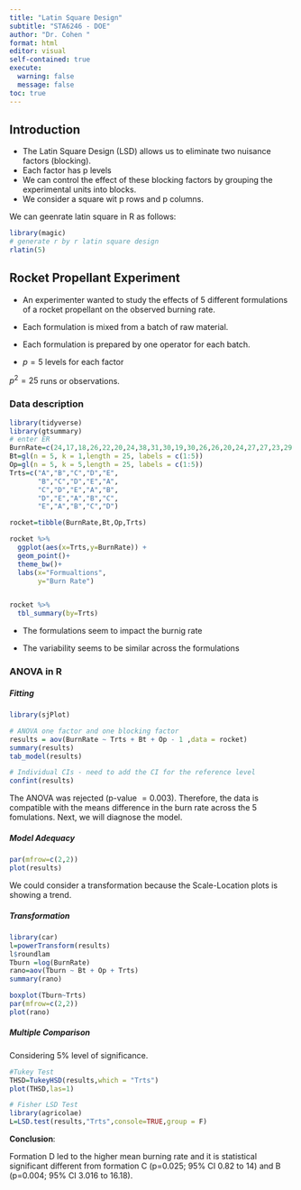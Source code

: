 ```yaml
---
title: "Latin Square Design"
subtitle: "STA6246 - DOE"
author: "Dr. Cohen "
format: html
editor: visual
self-contained: true
execute: 
  warning: false
  message: false
toc: true
---
```


## Introduction

-   The Latin Square Design (LSD) allows us to eliminate two nuisance factors (blocking).
-   Each factor has p levels
-   We can control the effect of these blocking factors by grouping the experimental units into blocks.
-   We consider a square wit p rows and p columns.

We can geenrate latin square in R as follows:

```r
library(magic)
# generate r by r latin square design
rlatin(5)
```

## Rocket Propellant Experiment

-   An experimenter wanted to study the effects of 5 different formulations of a rocket propellant on the observed burning rate.

-   Each formulation is mixed from a batch of raw material.

-   Each formulation is prepared by one operator for each batch.

-   $p=5$ levels for each factor

$p^2= 25$ runs or observations.

### Data description

```r
library(tidyverse)
library(gtsummary)
# enter ER
BurnRate=c(24,17,18,26,22,20,24,38,31,30,19,30,26,26,20,24,27,27,23,29,24,36,21,22,31)
Bt=gl(n = 5, k = 1,length = 25, labels = c(1:5))
Op=gl(n = 5, k = 5,length = 25, labels = c(1:5))
Trts=c("A","B","C","D","E",
       "B","C","D","E","A",
       "C","D","E","A","B",
       "D","E","A","B","C",
       "E","A","B","C","D")

rocket=tibble(BurnRate,Bt,Op,Trts)

rocket %>%
  ggplot(aes(x=Trts,y=BurnRate)) +
  geom_point()+
  theme_bw()+
  labs(x="Formualtions",
       y="Burn Rate")


rocket %>%
  tbl_summary(by=Trts)
```

-   The formulations seem to impact the burnig rate

-   The variability seems to be similar across the formulations

### ANOVA in R

##### Fitting

```r
library(sjPlot)

# ANOVA one factor and one blocking factor
results = aov(BurnRate ~ Trts + Bt + Op - 1 ,data = rocket)
summary(results)
tab_model(results)
```

```r

# Individual CIs - need to add the CI for the reference level
confint(results)
```

The ANOVA was rejected (p-value $= 0.003$). Therefore, the data is compatible with the means difference in the burn rate across the 5 fomulations. Next, we will diagnose the model.

##### Model Adequacy

```r
par(mfrow=c(2,2))
plot(results)
```

We could consider a transformation because the Scale-Location plots is showing a trend.

##### Transformation

```r
library(car)
l=powerTransform(results)
l$roundlam
Tburn =log(BurnRate)
rano=aov(Tburn ~ Bt + Op + Trts)
summary(rano)

boxplot(Tburn~Trts)
par(mfrow=c(2,2))
plot(rano)
```

##### Multiple Comparison

Considering 5% level of significance.

```r

#Tukey Test 
THSD=TukeyHSD(results,which = "Trts")
plot(THSD,las=1)

# Fisher LSD Test
library(agricolae)
L=LSD.test(results,"Trts",console=TRUE,group = F)
```

**Conclusion**:

Formation D led to the higher mean burning rate and it is statistical significant different from formation C (p=0.025; 95% CI 0.82 to 14) and B (p=0.004; 95% CI 3.016 to 16.18).

#### 
